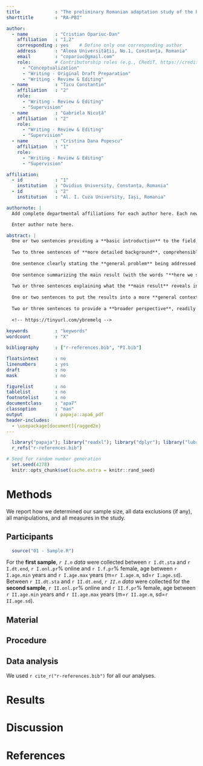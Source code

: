 ```yaml
---
title             : "The preliminary Romanian adaptation study of the Primal Beliefs Inventory"
shorttitle        : "RA-PBI"

author: 
  - name          : "Cristian Opariuc-Dan"
    affiliation   : "1,2"
    corresponding : yes    # Define only one corresponding author
    address       : "Aleea Universității, No.1, Constanța, Romania"
    email         : "copariuc@gmail.com"
    role:         # Contributorship roles (e.g., CRediT, https://credit.niso.org/)
      - "Conceptualization"
      - "Writing - Original Draft Preparation"
      - "Writing - Review & Editing"
  - name          : "Ticu Constantin"
    affiliation   : "2"
    role:
      - "Writing - Review & Editing"
      - "Supervision"
  - name          : "Gabriela Nicuță"
    affiliation   : "2"
    role:
      - "Writing - Review & Editing"
      - "Supervision"
  - name          : "Cristina Dana Popescu"
    affiliation   : "1"
    role:
      - "Writing - Review & Editing"
      - "Supervision"

affiliation:
  - id            : "1"
    institution   : "Ovidius University, Constanța, Romania"
  - id            : "2"
    institution   : "Al. I. Cuza University, Iași, Romania"

authornote: |
  Add complete departmental affiliations for each author here. Each new line herein must be indented, like this line.

  Enter author note here.

abstract: |
  One or two sentences providing a **basic introduction** to the field,  comprehensible to a scientist in any discipline.
  
  Two to three sentences of **more detailed background**, comprehensible  to scientists in related disciplines.
  
  One sentence clearly stating the **general problem** being addressed by  this particular study.
  
  One sentence summarizing the main result (with the words "**here we show**" or their equivalent).
  
  Two or three sentences explaining what the **main result** reveals in direct comparison to what was thought to be the case previously, or how the  main result adds to previous knowledge.
  
  One or two sentences to put the results into a more **general context**.
  
  Two or three sentences to provide a **broader perspective**, readily comprehensible to a scientist in any discipline.
  
  <!-- https://tinyurl.com/ybremelq -->
  
keywords          : "keywords"
wordcount         : "X"

bibliography      : ["r-references.bib", "PI.bib"]

floatsintext      : no
linenumbers       : yes
draft             : no
mask              : no

figurelist        : no
tablelist         : no
footnotelist      : no
documentclass     : "apa7"
classoption       : "man"
output            : papaja::apa6_pdf
header-includes:
  - \usepackage[document]{ragged2e}
---
```


```r
  library("papaja"); library("readxl"); library("dplyr"); library("lubridate")
  r_refs("r-references.bib")
```

```r
# Seed for random number generation
  set.seed(4278)
  knitr::opts_chunk$set(cache.extra = knitr::rand_seed)
```

# Methods
\justify
We report how we determined our sample size, all data exclusions (if any), all manipulations, and all measures in the study. <!-- 21-word solution (Simmons, Nelson & Simonsohn, 2012; retrieved from http://ssrn.com/abstract=2160588) -->

## Participants
```r
  source("01 - Sample.R")
```

For the **first sample**, *`r I.n` data* were collected between `r I.dt.sta` and `r I.dt.end`, `r I.onl.pr`% online and `r I.f.pr`% female, age between `r I.age.min` years and `r I.age.max` years (m=`r I.age.m`, sd=`r I.age.sd`). Between `r II.dt.sta` and `r II.dt.end`, *`r II.n` data* were collected for the **second sample**, `r II.onl.pr`% online and `r II.f.pr`% female, age between `r II.age.min` years and `r II.age.max` years (m=`r II.age.m`, sd=`r II.age.sd`).




## Material

## Procedure

## Data analysis
We used `r cite_r("r-references.bib")` for all our analyses.


# Results

# Discussion


\newpage

# References

::: {#refs custom-style="Bibliography"}
:::
